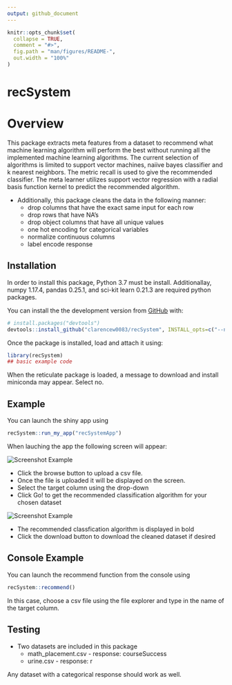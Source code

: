 ```yaml
---
output: github_document
---
```


<!-- README.md is generated from README.Rmd. Please edit that file -->

```r
knitr::opts_chunk$set(
  collapse = TRUE,
  comment = "#>",
  fig.path = "man/figures/README-",
  out.width = "100%"
)
```

# recSystem

# Overview

This package extracts meta features from a dataset to recommend what machine learning algorithm will perform the best
  without running all the implemented machine learning algorithms.
  The current selection of algorithms is limited to support vector machines, naiive bayes classifier and k nearest neighbors. The metric recall is used to give the recommended classifier. 
  The meta learner utilizes support vector regression with a radial basis function kernel to predict the recommended algorithm.

- Additionally, this package cleans the data in the following manner:
  + drop columns that have the exact same input for each row
  + drop rows that have NA's
  + drop object columns that have all unique values
  + one hot encoding for categorical variables
  + normalize continuous columns
  + label encode response



  

<!-- badges: start -->
<!-- badges: end -->


## Installation
In order to install this package, Python 3.7 must be install. Additionallay, numpy 1.17.4, pandas 0.25.1, and sci-kit learn 0.21.3 are required python packages.


You can install the the development version from [GitHub](https://github.com/) with:

``` r
# install.packages("devtools")
devtools::install_github("clarencew0083/recSystem", INSTALL_opts=c("--no-multiarch"))


```
Once the package is installed, load and attach it using:

```r
library(recSystem)
## basic example code
```

When the reticulate package is loaded, a message to download and install miniconda may appear. Select no.


## Example
You can launch the shiny app using

```r
recSystem::run_my_app("recSystemApp")
```
When lauching the app the following screen will appear:

<img src="inst/images/app1.PNG" alt="Screenshot Example">

- Click the browse button to upload a csv file.
- Once the file is uploaded it will be displayed on the screen.
- Select the target column using the drop-down
- Click Go! to get the recommended classification algorithm for your chosen dataset 

<img src="inst/images/app2.PNG" alt="Screenshot Example">

- The recommended classfication algorithm is displayed in bold
- Click the download button to download the cleaned dataset if desired


## Console Example

You can launch the recommend function from the console using

```r
recSystem::recommend()
```

In this case, choose a csv file using the file explorer and type in the name of the target column.

## Testing
- Two datasets are included in this package
  + math_placement.csv - response: courseSuccess
  + urine.csv - response: r 
  
Any dataset with a categorical response should work as well.
  

  



